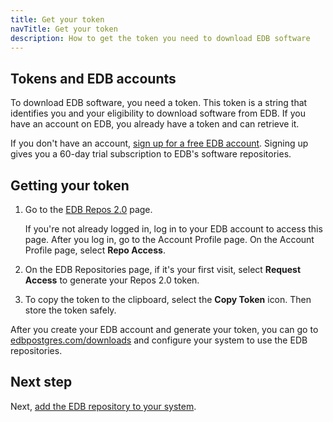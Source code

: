 ```yaml
---
title: Get your token
navTitle: Get your token
description: How to get the token you need to download EDB software
---
```


## Tokens and EDB accounts

To download EDB software, you need a token. 
This token is a string that identifies you and your eligibility to download software from EDB. 
If you have an account on EDB, you already have a token and can retrieve it.

If you don't have an account, [sign up for a free EDB account](https://www.edbpostgres.com/accounts/register). 
Signing up gives you a 60-day trial subscription to EDB's software repositories. 

## Getting your token

1. Go to the [EDB Repos 2.0](https://edbpostgres.com/repos-downloads) page.

    If you're not already logged in, log in to your EDB account to access this page. After you log in, go to the Account Profile page. On the Account Profile page, select **Repo Access**.

1.  On the EDB Repositories page, if it's your first visit, select **Request Access** to generate your Repos 2.0 token. 

1. To copy the token to the clipboard, select the **Copy Token** icon. Then store the token safely.

After you create your EDB account and generate your token, you can go to [edbpostgres.com/downloads](https://edbpostgres.com/repos-downloads/) and configure your system to use the EDB repositories.

## Next step

Next, [add the EDB repository to your system](add_your_repository).
